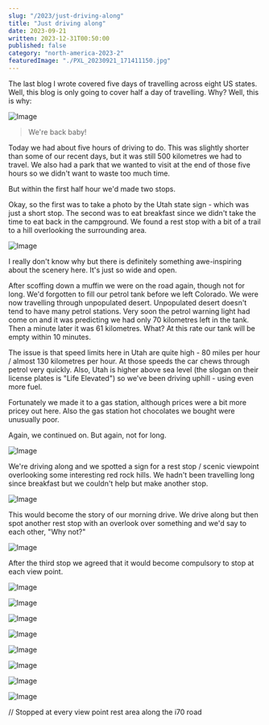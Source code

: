 ```yaml
---
slug: "/2023/just-driving-along"
title: "Just driving along"
date: 2023-09-21
written: 2023-12-31T00:50:00
published: false
category: "north-america-2023-2"
featuredImage: "./PXL_20230921_171411150.jpg"
---
```


The last blog I wrote covered five days of travelling across eight US states. Well, this blog is only going to cover half a day of travelling. Why? Well, this is why:

![Image](PXL_20230921_145543522.jpg)

> We're back baby!

Today we had about five hours of driving to do. This was slightly shorter than some of our recent days, but it was still 500 kilometres we had to travel. We also had a park that we wanted to visit at the end of those five hours so we didn't want to waste too much time.

But within the first half hour we'd made two stops.

Okay, so the first was to take a photo by the Utah state sign - which was just a short stop. The second was to eat breakfast since we didn't take the time to eat back in the campground. We found a rest stop with a bit of a trail to a hill overlooking the surrounding area.

![Image](PXL_20230921_150357988.jpg)

I really don't know why but there is definitely something awe-inspiring about the scenery here. It's just so wide and open.

After scoffing down a muffin we were on the road again, though not for long. We'd forgotten to fill our petrol tank before we left Colorado. We were now travelling through unpopulated desert. Unpopulated desert doesn't tend to have many petrol stations. Very soon the petrol warning light had come on and it was predicting we had only 70 kilometres left in the tank. Then a minute later it was 61 kilometres. What? At this rate our tank will be empty within 10 minutes.

The issue is that speed limits here in Utah are quite high - 80 miles per hour / almost 130 kilometres per hour. At those speeds the car chews through petrol very quickly. Also, Utah is higher above sea level (the slogan on their license plates is "Life Elevated") so we've been driving uphill - using even more fuel.

Fortunately we made it to a gas station, although prices were a bit more pricey out here. Also the gas station hot chocolates we bought were unusually poor.

Again, we continued on. But again, not for long.

![Image](PXL_20230921_163436556.jpg)

We're driving along and we spotted a sign for a rest stop / scenic viewpoint overlooking some interesting red rock hills. We hadn't been travelling long since breakfast but we couldn't help but make another stop.

![Image](PXL_20230921_163530625.jpg)

This would become the story of our morning drive. We drive along but then spot another rest stop with an overlook over something and we'd say to each other, "Why not?"

![Image](PXL_20230921_163751969.jpg)

After the third stop we agreed that it would become compulsory to stop at each view point.

![Image](PXL_20230921_163947680.jpg)

![Image](PXL_20230921_170047785.jpg)

![Image](PXL_20230921_170337135.jpg)

![Image](PXL_20230921_170357601.jpg)

![Image](PXL_20230921_171411150.jpg)

![Image](PXL_20230921_173046717.jpg)

![Image](PXL_20230921_173258935.jpg)

![Image](PXL_20230921_173457663.jpg)

// Stopped at every view point rest area along the i70 road
